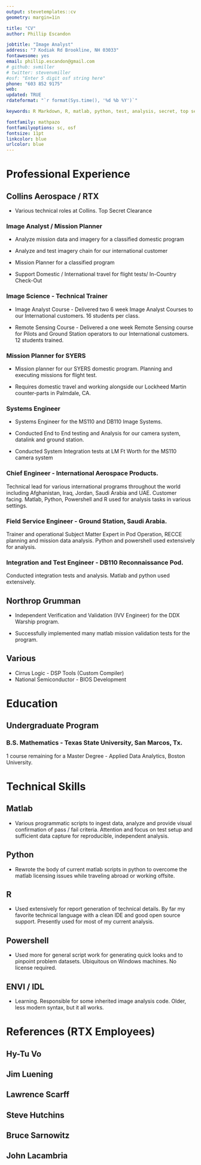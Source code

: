 ```yaml
---
output: stevetemplates::cv
geometry: margin=1in

title: "CV"
author: Phillip Escandon

jobtitle: "Image Analyst"
address: "7 Kodiak Rd Brookline, NH 03033"
fontawesome: yes
email: phillip.escandon@gmail.com
# github: svmiller
# twitter: stevenvmiller
#osf: "Enter 5 digit osf string here"
phone: "603 852 9175"
web:
updated: TRUE
rdateformat: "`r format(Sys.time(), '%d %b %Y')`"

keywords: R Markdown, R, matlab, python, test, analysis, secret, top secret

fontfamily: mathpazo
fontfamilyoptions: sc, osf
fontsize: 11pt
linkcolor: blue
urlcolor: blue
---
```


# Professional Experience

## Collins Aerospace / RTX

-   Various technical roles at Collins. Top Secret Clearance

### Image Analyst / Mission Planner

-   Analyze mission data and imagery for a classified domestic program

-   Analyze and test imagery chain for our international customer

-   Mission Planner for a classified program

-   Support Domestic / International travel for flight tests/ In-Country
    Check-Out

### Image Science - Technical Trainer

-   Image Analyst Course - Delivered two 6 week Image Analyst Courses to
    our International customers. 16 students per class.

-   Remote Sensing Course - Delivered a one week Remote Sensing course
    for Pilots and Ground Station operators to our International
    customers. 12 students trained.

### Mission Planner for SYERS

-   Mission planner for our SYERS domestic program. Planning and
    executing missions for flight test.

-   Requires domestic travel and working alongside our Lockheed Martin
    counter-parts in Palmdale, CA.

### Systems Engineer

-   Systems Engineer for the MS110 and DB110 Image Systems.

-   Conducted End to End testing and Analysis for our camera system,
    datalink and ground station.

-   Conducted System Integration tests at LM Ft Worth for the MS110 camera system 

### Chief Engineer - International Aerospace Products.

Technical lead for various international programs throughout the world
including Afghanistan, Iraq, Jordan, Saudi Arabia and UAE. Customer
facing. Matlab, Python, Powershell and R used for analysis tasks in
various settings.

### Field Service Engineer - Ground Station, Saudi Arabia.

Trainer and operational Subject Matter Expert in Pod Operation, RECCE
planning and mission data analysis. Python and powershell used
extensively for analysis.

### Integration and Test Engineer - DB110 Reconnaissance Pod.

Conducted integration tests and analysis. Matlab and python used
extensively.

## Northrop Grumman

-   Independent Verification and Validation (IVV Engineer) for the DDX
    Warship program.

-   Successfully implemented many matlab mission validation tests for
    the program.

## Various

-   Cirrus Logic - DSP Tools (Custom Compiler)
-   National Semiconductor - BIOS Development

# Education

## Undergraduate Program

### B.S. Mathematics - Texas State University, San Marcos, Tx.

1 course remaining for a Master Degree - Applied Data Analytics, Boston
University.

# Technical Skills

## Matlab

-   Various programmatic scripts to ingest data, analyze and provide
    visual confirmation of pass / fail criteria. Attention and focus on
    test setup and sufficient data capture for reproducible, independent
    analysis.

## Python

-   Rewrote the body of current matlab scripts in python to overcome the
    matlab licensing issues while traveling abroad or working offsite.

## R

-   Used extensively for report generation of technical details. By far
    my favorite technical language with a clean IDE and good open source
    support. Presently used for most of my current analysis.

## Powershell

-   Used more for general script work for generating quick looks and to
    pinpoint problem datasets. Ubiquitous on Windows machines. No
    license required.

## ENVI / IDL

-   Learning. Responsible for some inherited image analysis code. Older,
    less modern syntax, but it all works.


# References (RTX Employees)

## Hy-Tu Vo

## Jim Luening

## Lawrence Scarff

## Steve Hutchins

## Bruce Sarnowitz

## John Lacambria
